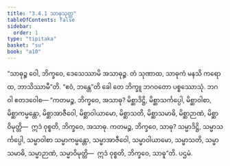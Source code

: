 ```yaml
---
title: "3.4.1 သာဓုသုတ္တ"
tableOfContents: false
sidebar:
  order: 1
type: "tipitaka"
basket: "su"
book: "a10"
---
```



<DynamicBreadcrumb />

<Division number="134" book="a10">

<Paragraph number="1105" book="a10">
“သာဓုဉ္စ ဝေါ, ဘိက္ခဝေ, ဒေသေဿာမိ အသာဓုဉ္စ. တံ သုဏာထ, သာဓုကံ မနသိ ကရောထ, ဘာသိဿာမီ”တိ. “ဧဝံ, ဘန္တေ”တိ ခေါ တေ ဘိက္ခူ ဘဂဝတော ပစ္စဿောသုံ. ဘဂဝါ ဧတဒဝေါစ—
</Paragraph>

<Paragraph number="1106" book="a10">
“ကတမဉ္စ, ဘိက္ခဝေ, အသာဓု? မိစ္ဆာဒိဋ္ဌိ, မိစ္ဆာသင်္ကပ္ပေါ, မိစ္ဆာဝါစာ, မိစ္ဆာကမ္မန္တော, မိစ္ဆာအာဇီဝေါ, မိစ္ဆာဝါယာမော, မိစ္ဆာသတိ, မိစ္ဆာသမာဓိ, မိစ္ဆာဉာဏံ, မိစ္ဆာဝိမုတ္တိ—  ဣဒံ ဝုစ္စတိ, ဘိက္ခဝေ, အသာဓု. ကတမဉ္စ, ဘိက္ခဝေ, သာဓု? သမ္မာဒိဋ္ဌိ, သမ္မာသင်္ကပ္ပေါ, သမ္မာဝါစာ သမ္မာကမ္မန္တော, သမ္မာအာဇီဝေါ, သမ္မာဝါယာမော, သမ္မာသတိ, သမ္မာသမာဓိ, သမ္မာဉာဏံ, သမ္မာဝိမုတ္တိ—  ဣဒံ ဝုစ္စတိ, ဘိက္ခဝေ, သာဓူ”တိ.

</Paragraph>
</Division>

<Paragraph number="1107" type="center" book="a10">
ပဌမံ.
</Paragraph>